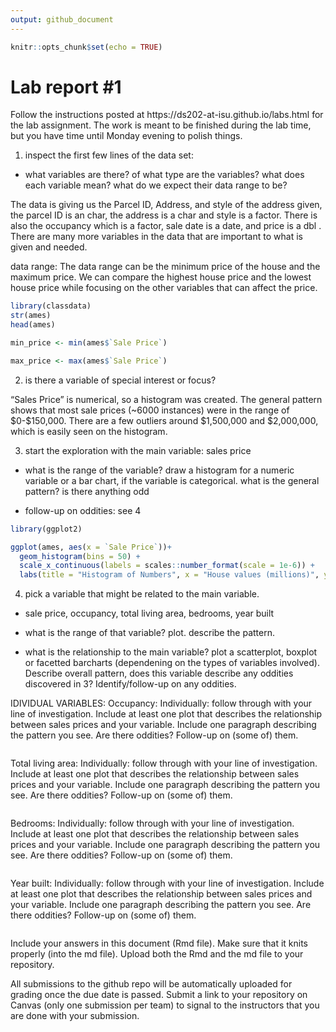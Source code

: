 ```yaml
---
output: github_document
---
```


<!-- README.md is generated from README.Rmd. Please edit the README.Rmd file -->


```r
knitr::opts_chunk$set(echo = TRUE)
```

# Lab report #1

Follow the instructions posted at https://ds202-at-isu.github.io/labs.html for the lab assignment. The work is meant to be finished during the lab time, but you have time until Monday evening to polish things.


1. inspect the first few lines of the data set:

* what variables are there? of what type are the variables? what does each variable mean? what do we expect their data range to be?

The data is giving us the Parcel ID, Address, and style of the address given, the parcel ID is an char, the address is a char and style is a factor. There is also the occupancy which is a factor, sale date is a date, and price is a dbl
. There are many more variables in the data that are important to what is given and needed.


data range:
The data range can be the minimum price of the house and the maximum price. We 
can compare the highest house price and the lowest house price while focusing on the other variables that can affect the price. 

```r
library(classdata)
str(ames)
head(ames)

min_price <- min(ames$`Sale Price`)

max_price <- max(ames$`Sale Price`)


```


2. is there a variable of special interest or focus?

"Sales Price" is numerical, so a histogram was created. The general pattern shows that most sale prices (~6000 instances) were in the range of $0-$150,000. There are a few outliers around $1,500,000 and $2,000,000, which is easily seen on the histogram.


3. start the exploration with the main variable: sales price

* what is the range of the variable? draw a histogram for a numeric variable or a bar chart, if the variable is categorical. what is the general pattern? is there anything odd

* follow-up on oddities: see 4

```r
library(ggplot2)

ggplot(ames, aes(x = `Sale Price`))+
  geom_histogram(bins = 50) +  
  scale_x_continuous(labels = scales::number_format(scale = 1e-6)) +
  labs(title = "Histogram of Numbers", x = "House values (millions)", y = "Frequency")

```

4. pick a variable that might be related to the main variable.
* sale price, occupancy, total living area, bedrooms, year built


* what is the range of that variable? plot. describe the pattern.

* what is the relationship to the main variable? plot a scatterplot, boxplot or facetted barcharts (dependening on the types of variables involved). Describe overall pattern, does this variable describe any oddities discovered in 3? Identify/follow-up on any oddities.


IDIVIDUAL VARIABLES: 
  Occupancy: 
Individually: follow through with your line of investigation. 
Include at least one plot that describes the relationship between sales prices and your variable. 
Include one paragraph describing the pattern you see. Are there oddities? 
Follow-up on (some of) them.
```r

```


  Total living area: 
Individually: follow through with your line of investigation. 
Include at least one plot that describes the relationship between sales prices and your variable. 
Include one paragraph describing the pattern you see. Are there oddities? 
Follow-up on (some of) them.
```r

```


  Bedrooms: 
Individually: follow through with your line of investigation. 
Include at least one plot that describes the relationship between sales prices and your variable. 
Include one paragraph describing the pattern you see. Are there oddities? 
Follow-up on (some of) them.
```r

```

  Year built: 
Individually: follow through with your line of investigation. 
Include at least one plot that describes the relationship between sales prices and your variable. 
Include one paragraph describing the pattern you see. Are there oddities? 
Follow-up on (some of) them.

```r

```


Include your answers in this document (Rmd file). Make sure that it knits properly (into the md file). Upload both the Rmd and the md file to your repository.  

All submissions to the github repo will be automatically uploaded for grading once the due date is passed.
Submit a link to your repository on Canvas (only one submission per team) to signal to the instructors that you are done with your submission.

